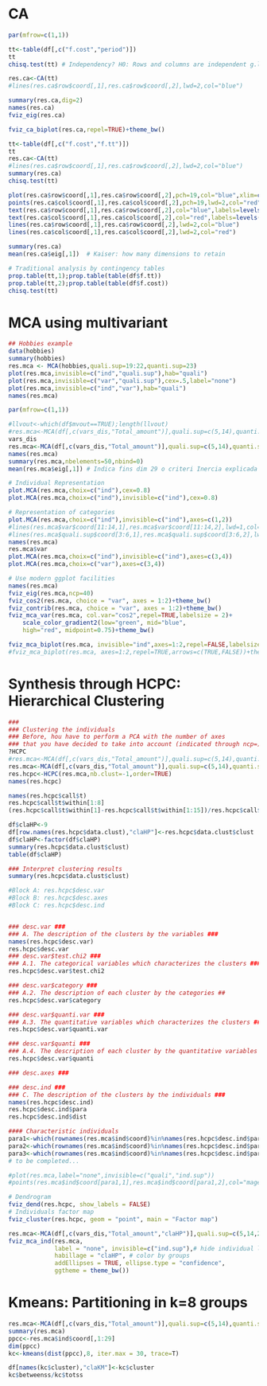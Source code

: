 
# CA

```r
par(mfrow=c(1,1))

tt<-table(df[,c("f.cost","period")])
tt
chisq.test(tt) # Independency? H0: Rows and columns are independent g.ll (4-1)*(4-1)=9 pvalue 0.01 < 0.05 H0 Reject (not far from independency)

res.ca<-CA(tt)
#lines(res.ca$row$coord[,1],res.ca$row$coord[,2],lwd=2,col="blue")

summary(res.ca,dig=2)
names(res.ca)
fviz_eig(res.ca)

fviz_ca_biplot(res.ca,repel=TRUE)+theme_bw()

tt<-table(df[,c("f.cost","f.tt")])
tt
res.ca<-CA(tt)
#lines(res.ca$row$coord[,1],res.ca$row$coord[,2],lwd=2,col="blue")
summary(res.ca)
chisq.test(tt)

plot(res.ca$row$coord[,1],res.ca$row$coord[,2],pch=19,col="blue",xlim=c(-1.5,1.5),ylim=c(-1,1),xlab="Axis 1",ylab="Axis 2",main="CA f.cost vs f.tt")
points(res.ca$col$coord[,1],res.ca$col$coord[,2],pch=19,lwd=2,col="red")
text(res.ca$row$coord[,1],res.ca$row$coord[,2],col="blue",labels=levels(df$f.cost))
text(res.ca$col$coord[,1],res.ca$col$coord[,2],col="red",labels=levels(df$f.tt))
lines(res.ca$row$coord[,1],res.ca$row$coord[,2],lwd=2,col="blue")
lines(res.ca$col$coord[,1],res.ca$col$coord[,2],lwd=2,col="red")

summary(res.ca)
mean(res.ca$eig[,1])  # Kaiser: how many dimensions to retain

# Traditional analysis by contingency tables
prop.table(tt,1);prop.table(table(df$f.tt))
prop.table(tt,2);prop.table(table(df$f.cost))
chisq.test(tt)
```



# MCA using multivariant

```r
## Hobbies example
data(hobbies)
summary(hobbies)
res.mca <- MCA(hobbies,quali.sup=19:22,quanti.sup=23)
plot(res.mca,invisible=c("ind","quali.sup"),hab="quali") 
plot(res.mca,invisible=c("var","quali.sup"),cex=.5,label="none") 
plot(res.mca,invisible=c("ind","var"),hab="quali")
names(res.mca)
```


```r
par(mfrow=c(1,1))

#llvout<-which(df$mvout==TRUE);length(llvout)
#res.mca<-MCA(df[,c(vars_dis,"Total_amount")],quali.sup=c(5,14),quanti.sup=19,ind.sup=llvout)
vars_dis
res.mca<-MCA(df[,c(vars_dis,"Total_amount")],quali.sup=c(5,14),quanti.sup=19,ncp=29)
names(res.mca)
summary(res.mca,nbelements=50,nbind=0)
mean(res.mca$eig[,1]) # Indica fins dim 29 o criteri Inercia explicada 80% ?s 30

# Individual Representation
plot.MCA(res.mca,choix=c("ind"),cex=0.8)
plot.MCA(res.mca,choix=c("ind"),invisible=c("ind"),cex=0.8)

# Representation of categories
plot.MCA(res.mca,choix=c("ind"),invisible=c("ind"),axes=c(1,2))
#lines(res.mca$var$coord[11:14,1],res.mca$var$coord[11:14,2],lwd=1,col="black") # Speed
#lines(res.mca$quali.sup$coord[3:6,1],res.mca$quali.sup$coord[3:6,2],lwd=2,col="darkgreen")
names(res.mca)
res.mca$var
plot.MCA(res.mca,choix=c("ind"),invisible=c("ind"),axes=c(3,4))
plot.MCA(res.mca,choix=c("var"),axes=c(3,4))

# Use modern ggplot facilities
names(res.mca)
fviz_eig(res.mca,ncp=40)
fviz_cos2(res.mca, choice = "var", axes = 1:2)+theme_bw()
fviz_contrib(res.mca, choice = "var", axes = 1:2)+theme_bw()
fviz_mca_var(res.mca, col.var="cos2",repel=TRUE,labelsize = 2)+
    scale_color_gradient2(low="green", mid="blue", 
    high="red", midpoint=0.75)+theme_bw()

fviz_mca_biplot(res.mca, invisible="ind",axes=1:2,repel=FALSE,labelsize = 2)+theme_bw()
#fviz_mca_biplot(res.mca, axes=1:2,repel=TRUE,arrows=c(TRUE,FALSE))+theme_bw()  # No ho feu
```

# Synthesis through HCPC: Hierarchical Clustering

```r
###
### Clustering the individuals
### Before, hou have to perform a PCA with the number of axes 
### that you have decided to take into account (indicated through ncp=)
?HCPC
#res.mca<-MCA(df[,c(vars_dis,"Total_amount")],quali.sup=c(5,14),quanti.sup=19,ncp=29,ind.sup=llvout)
res.mca<-MCA(df[,c(vars_dis,"Total_amount")],quali.sup=c(5,14),quanti.sup=19,ncp=29)
res.hcpc<-HCPC(res.mca,nb.clust=-1,order=TRUE)
names(res.hcpc)

names(res.hcpc$call$t)
res.hcpc$call$t$within[1:8]
(res.hcpc$call$t$within[1]-res.hcpc$call$t$within[1:15])/res.hcpc$call$t$within[1]

df$claHP<-9
df[row.names(res.hcpc$data.clust),"claHP"]<-res.hcpc$data.clust$clust
df$claHP<-factor(df$claHP)
summary(res.hcpc$data.clust$clust)
table(df$claHP)

### Interpret clustering results
summary(res.hcpc$data.clust$clust)

#Block A: res.hcpc$desc.var
#Block B: res.hcpc$desc.axes
#Block C: res.hcpc$desc.ind


### desc.var ###
### A. The description of the clusters by the variables ###
names(res.hcpc$desc.var)
res.hcpc$desc.var
### desc.var$test.chi2 ###
### A.1. The categorical variables which characterizes the clusters ###
res.hcpc$desc.var$test.chi2

### desc.var$category ###
### A.2. The description of each cluster by the categories ##
res.hcpc$desc.var$category

### desc.var$quanti.var ###
### A.3. The quantitative variables which characterizes the clusters ###
res.hcpc$desc.var$quanti.var

### desc.var$quanti ###
### A.4. The description of each cluster by the quantitative variables ###
res.hcpc$desc.var$quanti

### desc.axes ###

### desc.ind ###
### C. The description of the clusters by the individuals ###
names(res.hcpc$desc.ind)
res.hcpc$desc.ind$para
res.hcpc$desc.ind$dist

#### Characteristic individuals
para1<-which(rownames(res.mca$ind$coord)%in%names(res.hcpc$desc.ind$para[[1]]))
para2<-which(rownames(res.mca$ind$coord)%in%names(res.hcpc$desc.ind$para[[2]]))
para3<-which(rownames(res.mca$ind$coord)%in%names(res.hcpc$desc.ind$para[[3]]))
# to be completed...

#plot(res.mca,label="none",invisible=c("quali","ind.sup"))
#points(res.mca$ind$coord[para1,1],res.mca$ind$coord[para1,2],col="magenta",cex=2,pch=16)

# Dendrogram
fviz_dend(res.hcpc, show_labels = FALSE)
# Individuals factor map
fviz_cluster(res.hcpc, geom = "point", main = "Factor map")

res.mca<-MCA(df[,c(vars_dis,"Total_amount","claHP")],quali.sup=c(5,14,20),quanti.sup=19,ncp=29)
fviz_mca_ind(res.mca, 
             label = "none", invisible=c("ind.sup"),# hide individual labels
             habillage = "claHP", # color by groups 
             addEllipses = TRUE, ellipse.type = "confidence",
             ggtheme = theme_bw()) 
```

# Kmeans: Partitioning in k=8 groups
```r
res.mca<-MCA(df[,c(vars_dis,"Total_amount")],quali.sup=c(5,14),quanti.sup=19,ncp=29)
summary(res.mca)
ppcc<-res.mca$ind$coord[,1:29]
dim(ppcc)
kc<-kmeans(dist(ppcc),8, iter.max = 30, trace=T)

df[names(kc$cluster),"claKM"]<-kc$cluster
kc$betweenss/kc$totss

```
